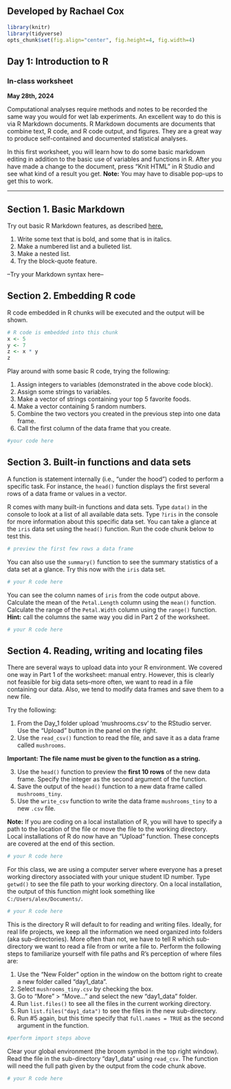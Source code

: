 ## Developed by Rachael Cox 

```r
library(knitr)
library(tidyverse)
opts_chunk$set(fig.align="center", fig.height=4, fig.width=4)
```
## Day 1: Introduction to R
### In-class worksheet

**May 28th, 2024**

Computational analyses require methods and notes to be recorded the same way you would for wet lab experiments. An excellent way to do this is via R Markdown documents. R Markdown documents are documents that combine text, R code, and R code output, and figures. They are a great way to produce self-contained and documented statistical analyses.

In this first worksheet, you will learn how to do some basic markdown editing in addition to the basic use of variables and functions in R. After you have made a change to the document, press "Knit HTML" in R Studio and see what kind of a result you get. **Note:** You may have to disable pop-ups to get this to work.

---------------------------------------------

## Section 1. Basic Markdown

Try out basic R Markdown features, as described [here.](http://rmarkdown.rstudio.com/authoring_basics.html) 

1. Write some text that is bold, and some that is in italics. 
2. Make a numbered list and a bulleted list.
3. Make a nested list. 
4. Try the block-quote feature.

--Try your Markdown syntax here--

## Section 2. Embedding R code

R code embedded in R chunks will be executed and the output will be shown.
```r
# R code is embedded into this chunk
x <- 5
y <- 7
z <- x * y
z
```

Play around with some basic R code, trying the following:

1. Assign integers to variables (demonstrated in the above code block).
2. Assign some strings to variables.
3. Make a vector of strings containing your top 5 favorite foods.
4. Make a vector containing 5 random numbers.
5. Combine the two vectors you created in the previous step into one data frame.
6. Call the first column of the data frame that you create.

```r
#your code here
```

## Section 3. Built-in functions and data sets

A function is statement internally (i.e., "under the hood") coded to perform a specific task. For instance, the `head()` function displays the first several rows of a data frame or values in a vector.

R comes with many built-in functions and data sets. Type `data()` in the console to look at a list of all available data sets. Type `?iris` in the console for more information about this specific data set. You can take a glance at the `iris` data set using the `head()` function. Run the code chunk below to test this. 

```r
# preview the first few rows a data frame
```

You can also use the `summary()` function to see the summary statistics of a data set at a glance. Try this now with the `iris` data set.
```r
# your R code here
```

You can see the column names of `iris` from the code output above. Calculate the mean of the `Petal.Length` column using the `mean()` function. Calculate the range of the `Petal.Width` column using the `range()` function. **Hint:** call the columns the same way you did in Part 2 of the worksheet.

```r
# your R code here
```

## Section 4. Reading, writing and locating files

There are several ways to upload data into your R environment. We covered one way in Part 1 of the worksheet: manual entry. However, this is clearly not feasible for big data sets--more often, we want to read in a file containing our data. Also, we tend to modify data frames and save them to a new file. 

Try the following:

1. From the Day_1 folder upload 'mushrooms.csv' to the RStudio server. Use the "Upload" button in the panel on the right. 
2. Use the `read_csv()` function to read the file, and save it as a data frame called `mushrooms`.

__Important: The file name must be given to the function as a string.__

3. Use the `head()` function to preview the **first 10 rows** of the new data frame. Specify the integer as the second argument of the function.
4. Save the output of the `head()` function to a new data frame called `mushrooms_tiny`.
5. Use the `write_csv` function to write the data frame `mushrooms_tiny` to a new `.csv` file. 

**Note:** If you are coding on a local installation of R, you will have to specify a path to the location of the file or move the file to the working directory. Local installations of R do now have an "Upload" function. These concepts are covered at the end of this section.

```r
# your R code here
```

For this class, we are using a computer server where everyone has a preset working directory associated with your unique student ID number. Type `getwd()` to see the file path to your working directory. On a local installation, the output of this function might look something like `C:/Users/alex/Documents/`.

```r
# your R code here
```

This is the directory R will default to for reading and writing files. Ideally, for real life projects, we keep all the information we need organized into folders (aka sub-directories). More often than not, we have to tell R which sub-directory we want to read a file from or write a file to. Perform the following steps to familiarize yourself with file paths and R's perception of where files are:

1. Use the "New Folder" option in the window on the bottom right to create a new folder called "day1_data".
2. Select `mushrooms_tiny.csv` by checking the box.
3. Go to "More" > "Move..." and select the new "day1_data" folder.
4. Run `list.files()` to see all the files in the current working directory.
5. Run `list.files("day1_data")` to see the files in the new sub-directory.
6. Run #5 again, but this time specify that `full.names = TRUE` as the second argument in the function.


```r
#perform import steps above
```

Clear your global environment (the broom symbol in the top right window). Read the file in the sub-directory "day1_data" using `read_csv`. The function will need the full path given by the output from the code chunk above.

```r
# your R code here
```
